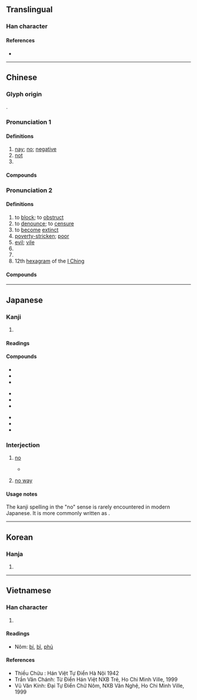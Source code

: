 {{also|咅}}
{{character info/new}}
==Translingual==

===Han character===
{{Han char|rn=30|rad=口|as=04|sn=7|four=10609|canj=MFR|ids=⿱不口}}

====References====
* {{Han ref|kx=0178.020|dkj=03340|dj=0395.110|hdz=10586.050|uh=5426|ud=21542|bh=A75F|bd=42847}}

----

==Chinese==
{{zh-forms}}

===Glyph origin===
{{Han etym}}
{{Han compound|不|口|c1=p|c2=s|ls=psc}}.

===Pronunciation 1===
{{zh-pron
|m=fǒu
|m-s=
|c=fau2
|c-t=
|g=
|h=pfs=
|j=
|mb=pě
|md=pēu
|mn=xm,zz,tw:hóⁿ/xm,zz,twv:hó͘/qz:hió
|mn-t=houn2
|w=2feu
|x=
|mc=2
|oc=1,2
|ma=Zh-fou.ogg
|cat=n,adv,part
}}

====Definitions====
{{zh-hanzi}}

# [[nay]]; [[no]]; [[negative]]
# [[not]]
# {{n-g|final [[interrogative]] [[particle]]}}

====Compounds====
{{zh-der|否定之否定|否決權|不置可否|否則|唯唯否否|否決|否認|否定|否否|可否|全盤否定|獻替可否|無可否認|未知可否|矢口否認|獻可替否|是否|未置可否|能否|與否}}

===Pronunciation 2===
{{zh-pron
|m=pǐ
|c=pei2
|h=
|md=pī
|mn=phí/xm,zz,tw:pháiⁿ/ml,twv:phái
|mn_note=phí - literary; pháiⁿ/phái - vernacular (usually written as {{zh-l|*歹}})
|mn-t=pi2/pai2
|mn-t_note=pi2 - literary; pai2 - vernacular (usually written as {{zh-l|*痞}})
|w=2phi
|mc=1
|oc=n,1
|cat=v,a,n
}}

====Definitions====
{{zh-hanzi}}

# to [[block]]; to [[obstruct]]
# to [[denounce]]; to [[censure]]
# to [[become]] [[extinct]]
# [[poverty-stricken]]; [[poor]]
# [[evil]]; [[vile]]
# {{zh-alt-form|鄙|[[superficial]]; [[shallow]]}}
# {{zh-alt-form|痞|[[lump]] in the [[abdomen]]}}
# 12th [[hexagram]] of the [[I Ching]]

====Compounds====
{{zh-der|否往泰來|否滯|否極泰來|否極生泰|屯否|否去泰來|屯蹶否塞|否剝|否隔|否終而泰|否泰|否極必泰|否德|泰極而否|泰來否往|晦盲否塞|臧否|賢否不明|陟罰臧否|臧否人物|進可替否}}

----

==Japanese==

===Kanji===
{{ja-kanji|grade=6|rs=口04}}

# {{defn|lang=ja|sort=口04}}

====Readings====
{{ja-readings
|goon=び, ふ
|kanon=ひ, ふう
|kun=いな, いな-む, いや, あらず
}}

====Compounds====
{{top3}}
* {{ja-r|否運|ひうん}}
* {{ja-r|否決|ひけつ}}
* {{ja-r|否塞|ひそく}}
{{mid3}}
* {{ja-r|否泰|ひたい}}
* {{ja-r|否定|ひてい}}
* {{ja-r|否認|ひにん}}
{{mid3}}
* {{ja-r|否応|いやおう}}
* {{ja-r|拒否|きょひ}}
* {{ja-r|否む|いなむ}}
{{bottom}}

===Interjection===
{{ja-pos|いな|interjection|いいえ|いえ|いいや|いや}}

# [[no]]
#* {{RQ:Obama enzetsu}}
#*: {{ja-usex|結局、行動するか'''否'''かはイスラエル人とパレスティナ人次第である。|けっきょく、 こうどう する か '''いな''' か は イスラエル-じん と パレスティナ-じん しだい で ある。|Now, ultimately, it is up to the Israelis and Palestinians to take action.}}
# {{lb|ja|slang}} [[no way]]

====Usage notes====
The kanji spelling in the "no" sense is rarely encountered in modern Japanese. It is more commonly written as {{m|ja|いいえ}}.

{{attention|ja|quotation seems to present usage as a noun}}

----

==Korean==

===Hanja===
{{ko-hanja|hangeul=[[부]], [[비]]|rv=bu, bi|mr=pu, pi}}

# {{defn|lang=ko|sort=口04}}

----

==Vietnamese==

===Han character===
{{vi-hantu|[[bĩ]], [[phủ]], [[phầu]]|rs=口04}}

# {{defn|lang=vi|sort=口04}}

====Readings====
* Nôm: [[bí]], [[bĩ]], [[phủ]]

====References====
* Thiều Chửu : Hán Việt Tự Điển Hà Nội 1942
* Trần Văn Chánh: Từ Điển Hán Việt NXB Trẻ, Ho Chi Minh Ville, 1999
* Vũ Văn Kính: Đại Tự Điển Chữ Nôm, NXB Văn Nghệ, Ho Chi Minh Ville, 1999